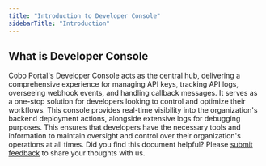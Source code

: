 ```yaml
---
title: "Introduction to Developer Console"
sidebarTitle: "Introduction"
---
```


## What is Developer Console

Cobo Portal's Developer Console acts as the central hub, delivering a comprehensive experience for managing API keys, tracking API logs, overseeing webhook events, and handling callback messages. It serves as a one-stop solution for developers looking to control and optimize their workflows. This console provides real-time visibility into the organization's backend deployment actions, alongside extensive logs for debugging purposes. This ensures that developers have the necessary tools and information to maintain oversight and control over their organization's operations at all times.
<Tip>Did you find this document helpful? Please [submit feedback](https://forms.zohopublic.com/cobo/form/DocumentFeedbackForm/formperma/QvLOhxJv1_JMsJ-1dleZ8Itb_7rzN-LtgvsDdxosoVI) to share your thoughts with us.</Tip>